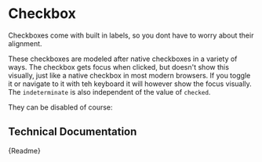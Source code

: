 

<Meta title="Components/Checkbox" component={CmCheckbox} />

# Checkbox

Checkboxes come with built in labels, so you dont have to worry about their alignment.

These checkboxes are modeled after native checkboxes in a variety of ways. The checkbox gets focus when clicked, but doesn't show this visually, just like a native checkbox in most modern browsers.
If you toggle it or navigate to it with teh keyboard it will however show the focus visually. The `indeterminate` is also independent of the value of `checked`.

<Canvas>
	<CmCheckbox label="Check me!"></CmCheckbox>
	<CmCheckbox label="Uncheck me!" checked></CmCheckbox>
	<CmCheckbox label="I can't decide." indeterminate></CmCheckbox>
</Canvas>

They can be disabled of course:

<Canvas>
	<CmCheckbox label="Check me!" disabled></CmCheckbox>
	<CmCheckbox label="Uncheck me!" checked disabled></CmCheckbox>
	<CmCheckbox label="I can't decide." indeterminate disabled></CmCheckbox>
</Canvas>

## Technical Documentation

<Description>{Readme}</Description>
